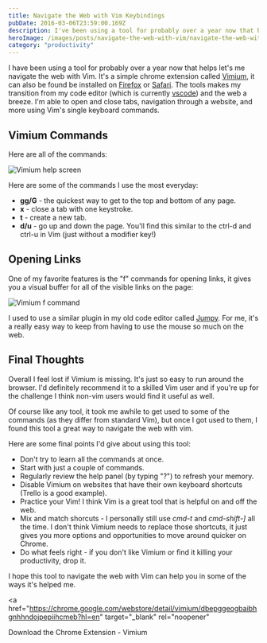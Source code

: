 ```yaml
---
title: Navigate the Web with Vim Keybindings
pubDate: 2016-03-06T23:59:00.169Z
description: I've been using a tool for probably over a year now that helps let's me navigate the web with Vim. It's a chrome extension
heroImage: /images/posts/navigate-the-web-with-vim/navigate-the-web-with-vim.jpeg
category: "productivity"
---
```


I have been using a tool for probably over a year now that helps let's me navigate the web with Vim. It's a simple chrome extension called <a href="https://chrome.google.com/webstore/detail/vimium/dbepggeogbaibhgnhhndojpepiihcmeb?hl=en" target="_blank" rel="noopener">Vimium</a>, it can also be found be installed on <a href="https://addons.mozilla.org/en-US/firefox/addon/vimium/" target="_blank" rel="noopener">Firefox</a> or <a href="https://github.com/guyht/vimari" target="_blank" rel="noopener">Safari</a>. The tools makes my transition from my code editor (which is currently <a href="https://code.visualstudio.com/" target="_blank" rel="noopener">vscode</a>) and the web a breeze. I'm able to open and close tabs, navigation through a website, and more using Vim's single keyboard commands.

## Vimium Commands

Here are all of the commands:

<img
  src="/images/posts/navigate-the-web-with-vim/vimium-help-screen.jpg"
  alt="Vimium help screen"
  width={828}
  height={605}
/>

Here are some of the commands I use the most everyday:

- **gg/G** - the quickest way to get to the top and bottom of any page.
- **x** - close a tab with one keystroke.
- **t** - create a new tab.
- **d/u** - go up and down the page. You'll find this similar to the ctrl-d and ctrl-u in Vim (just without a modifier key!)

## Opening Links

One of my favorite features is the "f" commands for opening links, it gives you a visual buffer for all of the visible links on the page:

<img
  src="/images/posts/navigate-the-web-with-vim/vimium-f-command.jpg"
  alt="Vimium f command"
  width={815}
  height={611}
/>

I used to use a similar plugin in my old code editor called <a href="https://atom.io/packages/jumpy" target="_blank" rel="noopener">Jumpy</a>. For me, it's a really easy way to keep from having to use the mouse so much on the web.

## Final Thoughts

Overall I feel lost if Vimium is missing. It's just so easy to run around the browser. I'd definitely recommend it to a skilled Vim user and if you're up for the challenge I think non-vim users would find it useful as well.

Of course like any tool, it took me awhile to get used to some of the commands (as they differ from standard Vim), but once I got used to them, I found this tool a great way to navigate the web with vim.

Here are some final points I'd give about using this tool:

- Don't try to learn all the commands at once.
- Start with just a couple of commands.
- Regularly review the help panel (by typing "?") to refresh your memory.
- Disable Vimium on websites that have their own keyboard shortcuts (Trello is a good example).
- Practice your Vim! I think Vim is a great tool that is helpful on and off the web.
- Mix and match shorcuts - I personally still use <em>cmd-t</em> and <em>cmd-shift-]</em> all the time. I don't think Vimium needs to replace those shortcuts, it just gives you more options and opportunities to move around quicker on Chrome.
- Do what feels right - if you don't like Vimium or find it killing your productivity, drop it.

I hope this tool to navigate the web with Vim can help you in some of the ways it's helped me.

<a
  href="https://chrome.google.com/webstore/detail/vimium/dbepggeogbaibhgnhhndojpepiihcmeb?hl=en"
  target="_blank"
  rel="noopener"
>
  Download the Chrome Extension - Vimium
</a>
